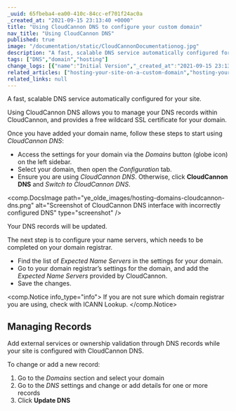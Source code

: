 ```yaml
---
_uuid: 65fbeba4-ea00-410c-84cc-ef701f24ac0a
_created_at: "2021-09-15 23:13:40 +0000"
title: "Using CloudCannon DNS to configure your custom domain"
nav_title: "Using CloudCannon DNS"
published: true
image: "/documentation/static/CloudCannonDocumentationog.jpg"
description: "A fast, scalable DNS service automatically configured for your site."
tags: ["DNS","domain","hosting"]
change_logs: [{"name":"Initial Version","_created_at":"2021-09-15 23:13:40 +0000"}]
related_articles: ["hosting-your-site-on-a-custom-domain","hosting-your-site-on-a-subpath","using-cloudcannon-dns-to-configure-your-custom-domain","using-external-dns-to-configure-your-custom-domain"]
related_links: null
---
```


A fast, scalable DNS service automatically configured for your site.

Using CloudCannon DNS allows you to manage your DNS records within CloudCannon, and provides a free wildcard SSL certificate for your domain.

Once you have added your domain name, follow these steps to start using *CloudCannon DNS*\:

* Access the settings for your domain via the *Domains* button (globe icon) on the left sidebar.
* Select your domain, then open the *Configuration* tab.
* Ensure you are using *CloudCannon DNS*. Otherwise, click **CloudCannon DNS** and *Switch to CloudCannon DNS*.

<comp.DocsImage path="ye_olde_images/hosting-domains-cloudcannon-dns.png" alt="Screenshot of CloudCannon DNS interface with incorrectly configured DNS" type="screenshot" />

Your DNS records will be updated.

The next step is to configure your name servers, which needs to be completed on your domain registrar.

* Find the list of *Expected Name Servers* in the settings for your domain.
* Go to your domain registrar’s settings for the domain, and add the *Expected Name Servers* provided by CloudCannon.
* Save the changes.

<comp.Notice info_type="info">
  If you are not sure which domain registrar you are using, check with ICANN Lookup.
</comp.Notice>

## Managing Records
Add external services or ownership validation through DNS records while your site is configured with CloudCannon DNS.

To change or add a new record:

1. Go to the *Domains* section and select your domain
2. Go to the *DNS* settings and change or add details for one or more records
3. Click **Update DNS**
